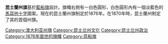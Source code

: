 {{expand|time=2015-02-17T17:51:37+00:00}}
{{unreferenced|time=2015-02-17T17:51:37+00:00}}
{{Infobox flag
|Name = 昆士兰州旗
|Article =
|Image = Flag of Queensland.svg
|Nickname =
|Morenicks =
|Use = 110000
|Symbol =
|Proportion = 1:2
|Adoption = 1876年
|Design = 
|Type = State
}}
'''昆士蘭州旗'''基於[[藍船旗|藍船旗]]設計。旗幟右側有一白色圓形，白色圓形內有一個淡藍色的[[馬耳他十字|馬耳他十字]]圖案。現在的昆士蘭州旗制定於1876年。在1870年時，昆士蘭州制定了其的首個州旗。

[[Category:澳大利亚州旗|Category:澳大利亚州旗]]
[[Category:昆士兰州文化|Category:昆士兰州文化]]
[[Category:昆士兰州政治|Category:昆士兰州政治]]
[[Category:1876年面世的旗幟|Category:1876年面世的旗幟]]
[[Category:蓝船旗|Category:蓝船旗]]